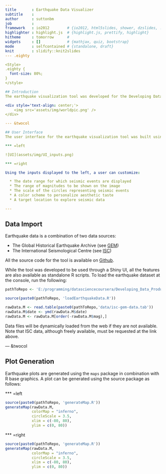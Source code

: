 ```yaml
---
title       : Earthquake Data Visualizer
subtitle    : 
author      : suttonbm
job         : 
framework   : io2012        # {io2012, html5slides, shower, dzslides, ...}
highlighter : highlight.js  # {highlight.js, prettify, highlight}
hitheme     : tomorrow      # 
widgets     : []            # {mathjax, quiz, bootstrap}
mode        : selfcontained # {standalone, draft}
knit        : slidify::knit2slides
--- .eighty

<Style>
.eighty {
  font-size: 80%;
}
</style>

## Introduction
The earthquake visualization tool was developed for the Developing Data Products course offered by Johns Hopkins University on Coursera.  The purpose of the tool is to allow a user to explore historical earthquake data by magnitude, date, and location.  A map is drawn for a selected region, and earthquakes are overlaid on the map with scale and color corresponding to earthquake magnitude.

<div style='text-align: center;'>
    <img src='assets/img/worldpic.png' />
</div>

--- &twocol

## User Interface
The user interface for the earthquake visualization tool was built using Shiny from RStudio. The interface allows the user to customize and explore earthquake data.

*** =left

![UI](assets/img/UI_inputs.png)

*** =right

Using the inputs displayed to the left, a user can customize:

  * The date range for which seismic events are displayed
  * The range of magnitudes to be shown on the image
  * The scale of the circles representing seismic events
  * A color scheme to personalize aesthetic taste
  * A target location to explore seismic data

---
```


## Data Import
Earthquake data is a combination of two data sources:

  * The Global Historical Earthquake Archive (see [GEM](https://www.globalquakemodel.org/what/seismic-hazard/historical-catalogue/))
  * The International Seismological Centre (see [ISC](http://www.isc.ac.uk/iscgem/))

All the source code for the tool is available on [Github](github.com/suttonbm/datasciencecoursera/tree/master/Developing_Data_Products/Project/DDP_Final_Project).

While the tool was developed to be used through a Shiny UI, all the features are also available as standalone R scripts.  To load the earthquake dataset at the console, run the following:

```r
pathToRepo <- 'E:/programming/datasciencecoursera/Developing_Data_Products/Project/DDP_Final_Project/'
```

```r
source(paste0(pathToRepo, 'loadEarthquakeData.R'))
```

```r
rawData.M <- read.table(paste0(pathToRepo,'data/isc-gem-data.tab'))
rawData.M$date <- ymd(rawData.M$date)
rawData.M <- rawData.M[order(-rawData.M$mag),]
```

Data files will be dynamically loaded from the web if they are not available.  Note that ISC data, although freely available, must be requested at the link above.

--- &twocol

## Plot Generation
Earthquake plots are generated using the `maps` package in combination with R base graphics.  A plot can be generated using the source package as follows:

*** =left

```r
source(paste0(pathToRepo, 'generateMap.R'))
generateMap(rawData.M,
            colorMap = "inferno",
            circleScale = 3.5,
            xlim = c(-80, 80),
            ylim = c(0, 80))
```

*** =right

```r
source(paste0(pathToRepo, 'generateMap.R'))
generateMap(rawData.M,
            colorMap = "inferno",
            circleScale = 3.5,
            xlim = c(-80, 80),
            ylim = c(0, 80))
```

